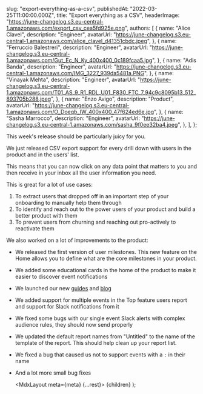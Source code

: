
  slug: "export-everything-as-a-csv",
  publishedAt: "2022-03-25T11:00:00.000Z",
  title: "Export everything as a CSV",
  headerImage: "https://june-changelog.s3.eu-central-1.amazonaws.com/export_csv_cea5fd925e.png",
  authors: [
    {
      name: "Alice Clavel",
      description: "Engineer",
      avatarUrl:
        "https://june-changelog.s3.eu-central-1.amazonaws.com/alice_clavel_d41351cbdc.jpeg",
    },
    {
      name: "Ferruccio Balestreri",
      description: "Engineer",
      avatarUrl:
        "https://june-changelog.s3.eu-central-1.amazonaws.com/Gut_Ec_N_Ky_400x400_0c189fcaa5.jpg",
    },
    {
      name: "Adis Banda",
      description: "Engineer",
      avatarUrl: "https://june-changelog.s3.eu-central-1.amazonaws.com/IMG_3227_939da5481a.PNG",
    },
    {
      name: "Vinayak Mehta",
      description: "Engineer",
      avatarUrl:
        "https://june-changelog.s3.eu-central-1.amazonaws.com/T01_AS_9_R1_RDL_U01_F830_FTC_7_94c9c8095b13_512_893705b288.jpeg",
    },
    {
      name: "Enzo Avigo",
      description: "Product",
      avatarUrl:
        "https://june-changelog.s3.eu-central-1.amazonaws.com/O_Doeqb_IW_400x400_47f624ed6e.jpg",
    },
    {
      name: "Sasha Marrocco",
      description: "Engineer",
      avatarUrl: "https://june-changelog.s3.eu-central-1.amazonaws.com/sasha_9f0ee32ba4.jpeg",
    },
  ],
};

This week's release should be particularly juicy for you.

We just released CSV export support for every drill down with users in the product and in the users' list.

This means that you can now click on any data point that matters to you and then receive in your inbox all the user information you need.

This is great for a lot of use cases:

1. To extract users that dropped off in an important step of your onboarding to manually help them through
2. To identify and reach out to the power users of your product and build a better product with them
3. To prevent users from churning and reaching out pro-actively to reactivate them

We also worked on a lot of improvements to the product:

- We released the first version of user milestones. This new feature on the Home allows you to define what are the core milestones in your product.
- We added some educational cards in the home of the product to make it easier to discover event notifications
- We launched our new [guides](https://guides.june.so/) and [blog](https://june.so/blog)
- We added support for multiple events in the Top feature users report and support for Slack notifications from it
- We fixed some bugs with our single event Slack alerts with complex audience rules, they should now send properly
- We updated the default report names from "Untitled" to the name of the template of the report. This should help clean up your report list.
- We fixed a bug that caused us not to support events with a `:` in their name
- And a lot more small bug fixes

  <MdxLayout meta={meta} {...rest}>
    {children}
  </MdxLayout>
);
